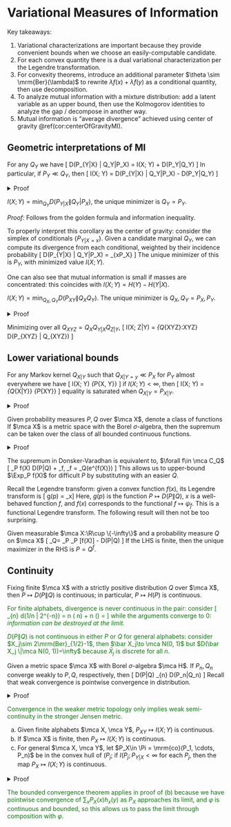 # Variational Measures of Information

Key takeaways:

1. Variational characterizations are important because 
    they provide convenient bounds when we choose an easily-computable candidate. 
2. For each convex quantity there is a dual variational characterization per 
    the Legendre transformation. 
3. For convexity theorems, introduce an additional parameter 
    $\theta \sim \mrm{Ber}(\lambda)$ to rewrite 
    $\lambda f(x)+\bar \lambda f(y)$ as a conditional quantity, 
    then use decomposition.
4. To analyze mutual information with a mixture distribution: add a latent 
    variable as an upper bound, then use the Kolmogorov identities to 
    analyze the gap / decompose in another way. 
5. Mutual information is "average divergence" achieved 
    using center of gravity \@ref(cor:centerOfGravityMI). 

## Geometric interpretations of MI {-}

:::{.theorem #goldenFormula name="golden formula"}
For any $Q_Y$ we have 
\[ 
    D(P_{Y|X} \| Q_Y|P_X) = I(X; Y) + D(P_Y\|Q_Y)
\] 
In particular, if $P_Y \ll Q_Y$, then 
\[ 
    I(X; Y) = D(P_{Y|X} \| Q_Y|P_X) - D(P_Y\|Q_Y)
\] 
:::
<details>
<summary>Proof</summary>
The two sides expand to
\begin{align}
    D(P_{Y|X} \| Q_Y|P_X) &= D(P_{XY} \| P_XQ_Y) \\ 
    I(X; Y) + D(P_Y \|Q_Y) &= D(P_{XY} \| P_XP_Y) + D(P_Y \|Q_Y)
\end{align}
and are equal by the divergence chain rule \@ref(prp:divergenceChainRule).
</details>

:::{.corollary #centerOfGravityMI name="center of gravity formula"}
$I(X; Y) = \min_{Q_Y} D(P_{Y|X} \| Q_Y|P_X)$, the 
unique minimizer is $Q_Y=P_Y$. 
:::
_Proof:_ Follows from the golden formula and information inequality. 

To properly interpret this corollary as the center of gravity: 
consider the simplex of conditionals $\{P_{Y|X=x}\}$. Given 
a candidate marginal $Q_Y$, we can compute its divergence 
from each conditional, weighted by their incidence probability 
\[ 
    D(P_{Y|X} \| Q_Y|P_X) 
    = \Exp_{x\sim P_X} \left[D(P_{Y|X=x} \| Q_Y)\right]
\] 
The unique minimizer of this is $P_Y$, with minimized value $I(X; Y)$. 

One can also see that mutual information is small if masses are concentrated: 
this coincides with $I(X; Y) = H(Y) - H(Y|X)$. 

:::{.theorem name="minimum distance from independence"}
$I(X; Y) = \min_{Q_X, Q_Y} D(P_{XY} \|Q_XQ_Y)$. 
The unique minimizer is $Q_X, Q_Y = P_X, P_Y$. 
:::
<details>
<summary>Proof</summary>
Decompose the divergence on the RHS 
\begin{align}
    D(P_{XY} \|Q_XQ_Y) 
    &= D(P_{XY} \| Q_X P_Y) + D(P_Y \|Q_Y) \\ 
    &= D(P_{XY} \| P_X P_Y) + D(P_Y \|Q_Y) + D(P_X \| Q_X) \\ 
    &= I(X; Y) + D(P_Y \|Q_Y) + D(P_X \| Q_X)
\end{align}
</details>

:::{.theorem name="minimum distance from markov chain"}
Minimizing over all $Q_{XYZ} = Q_XQ_{Y|X}Q_{Z|Y}$, 
\[ 
    I(X; Z|Y) = \min_{Q_{XYZ}:X\to Y\to Z} D(P_{XYZ} \| Q_{XYZ})
\] 
:::

## Lower variational bounds {-}


:::{.theorem name="lower variational bound of MI"}
For any Markov kernel $Q_{X|Y}$ such that $Q_{X|Y=y} \ll P_X$ for 
$P_Y$ almost everywhere we have 
\[ 
    I(X; Y) \geq \Exp_{P_{X, Y}} \left[\log \df{d Q_{X|Y}}{dP_X}\right]
\] 
if $I(X; Y) < \infty$, then 
\[ 
    I(X; Y) = \sup_{Q_{X|Y}} \Exp_{P_{XY}} \left[
        \log \df{dQ_{X|Y}}{dP_X}
    \right]
\] 
equality is saturated when $Q_{X|Y} = P_{X|Y}$. 
:::
<details>
<summary>Proof</summary>
Without dealing with limit arguments, 
\begin{align}
    \Exp_{P_{X|Y=y}} \left[
        \log \df{Q_{X|Y}(x|y)}{P_X(x)}
    \right]
    &= \Exp_{P_{X|Y=y}} \left[
        \log \left(
            \df{Q_{X|Y}(x|y)}{P_{X|Y}(x|y)}
            \df{P_{X|Y}(x|y)}{P_X(x)}
        \right)
    \right] \\ 
    &= \Exp_{P_{X|Y=y}} \left[
        -D(P_{X|Y=y} \| Q_{X|Y=y}) + D(P_{X|Y=y} \| P_X)
    \right]
\end{align}
Take expectation over $y$ to obtain 
\begin{align}
    \Exp_{P_{XY}} \left[
        \log \df{dQ_{X|Y}}{dP_X}
    \right] 
    &= D(P_{X|Y=y} \| P_X | P_Y) - D(P_{X|Y} \| Q_{X|Y} | P_Y) \\ 
    &= I(X; Y) - D(P_{X|Y} \| Q_{X|Y} | P_Y)
\end{align}
</details>

:::{.theorem #donskerVaradhan name="Donsker-Varadhan"}
Given probability measures $P, Q$ over $\mca X$, 
denote a class of functions 
\begin{align}
    \mca C_Q &= \{
        f:\mca X\to \R\cup \{-\infty\} | 
        0 < \Exp_Q[e^{f(X)}] < \infty
    \} \\ 
    D(P \| Q) &= \sup_{f\in \mca C_Q} 
        \Exp_P f(X) - \log \Exp_Q\left[e^{f(X)}\right]
\end{align}
If $\mca X$ is a metric space with the 
Borel $\sigma$-algebra, then the supremum can be 
taken over the class of all bounded continuous functions. 
:::
<details>
<summary>Proof</summary>
Again, for clarity we're ignoring measurability 
(or infinity) subtleties. 
The key idea is, given $f\in \mca C_Q$, to 
define a tilted distribution $Q^f$ such that 
\[ 
    Q^f(dx) = e^{f(dx) - \psi_f} Q(dx), \quad 
    \psi_f = \log \Exp_Q\left(e^{f(X)}\right)
\] 
Here $\psi_f$ is just a $f$-dependent normalization constant. 
Then 
\begin{align}
    \Exp_P[f(X) - \psi_f]
    &= \Exp_P[\log e^{f(X) - \psi_f}]
    = \Exp_P\left[\log \df{dQ^f}{dQ}\right]\\ 
    &= \Exp_P\left[\log \df{dP}{dQ}- \log \df{dP}{dQ^f}\right]
    = D(P\|Q) - D(P\|Q^f) \leq D(P\|Q)
\end{align}
Equality is saturated when $Q^f = P \iff f = \log \df{dP}{dQ}$. 
</details>

:::{.corollary}
The supremum in Donsker-Varadhan is equivalent to, 
$\forall f\in \mca C_Q$ 
\[ 
    \Exp_P f(X) \leq D(P\|Q) + \psi_f, 
    \quad \psi_f = \log \Exp_Q\left(e^{f(X)}\right)
\] 
This allows us to upper-bound $\Exp_P f(X)$ for difficult $P$ 
by substituting with an easier $Q$. 
:::

Recall the Legendre transform: given a convex function $f(x)$, 
its Legendre transform is 
\[ 
    g(p) = \sup_x\left[\la x, p\ra - f(x)\right]
\] 
Here, $g(p)$ is the function $P\mapsto D(P\|Q)$, $x$ 
is a well-behaved function $f$, and $f(x)$ corresponds 
to the functional $f\mapsto \psi_f$. This is a functional 
Legendre transform. The following result will then not be too surprising. 

:::{.proposition name="Gibbs variational principle"}
Given measurable $\mca X:\R\cup \{-\infty\}$ 
and a probability measure $Q$ on $\mca X$ 
\[ 
    \log \Exp_Q\left[e^{f(X)}\right] = \sup_P \Exp_P [f(X)] - D(P\|Q) 
\] 
If the LHS is finite, then the unique maximizer in the RHS is $P=Q^f$. 
:::

## Continuity {-}

:::{.proposition name="Single-argument continuity of divergence for finite alphabets"}
Fixing finite $\mca X$ with a strictly positive distribution $Q$ over $\mca X$, 
then $P\mapsto D(P\|Q)$ is continuous; in particular, $P\mapsto H(P)$ is continuous. 
:::

<span style="color:green">
For finite alphabets, divergence is never continuous in the pair: consider 
\[ 
    \lim_{n\to \infty} d(1/n \| 2^{-n}) 
    = \df 1 n \log \left(\df{2^n} n\right) + \df {n-1} n \log \left(\df{1-1/n}{1-2^{-n}}\right)
    = \log 2 \neq 0 
\] 
while the arguments converge to $0$: _information can be destroyed at the limit._
</span>

<div style="color:green">
:::{.remark}
$D(P\|Q)$ is not continuous in either $P$ or $Q$ for general alphabets: 
consider $X_j\sim 2\mrm{Ber}_{1/2}-1$, then $\bar X_j\to \mca N(0, 1)$ 
but $D(\bar X_j \|\mca N(0, 1))=\infty$ because $\bar X_j$ is discrete for all $n$. 
:::
</div>

:::{.theorem #semiContinuity name="Lower semicontinuity of divergence"}
Given a metric space $\mca X$ with Borel $\sigma$-algebra $\mca H$. 
If $P_n, Q_n$ converge weakly to $P, Q$, respectively, then 
\[ 
    D(P\|Q) \leq \liminf_{n\to \infty} D(P_n\|Q_n)
\] 
Recall that weak convergence is pointwise convergence in distribution. 
:::
<details>
<summary>Proof</summary>
This follows from Donsker-Varadhan by $\Exp_{P_n}[f]\to \Exp_P[f]$ and 
$\Exp_{Q_n}[e^f]\to \Exp_Q[e^f]$. To reason about $\liminf$: choose a 
subsequence such that $D(P_n\|Q_n)$ decreases monotonically, 
then $\liminf\mapsto \lim$; equality cannot be established by the previous example: 
a more fundamental reason is because weak convergence guarantees 
the convergence of expectations for each individual function but not 
convergence for the supremum. 
</details>

<span style="color:green">
Convergence in the weaker metric topology only implies weak 
semi-continuity in the stronger Jensen metric. 
</span>



:::{.proposition name="continuity of MI"}

a. Given finite alphabets $\mca X, \mca Y$, $P_{XY}\mapsto I(X; Y)$ is continuous. 
b. If $\mca X$ is finite, then $P_X\mapsto I(X; Y)$ is continuous. 
c. For general $\mca X, \mca Y$, let $P_X\in \Pi = \mrm{co}(P_1, \cdots, P_n)$ 
    be in the convex hull of $(P_j$; if $I(P_j; P_{Y|X}<\infty$ for each 
    $P_j$, then the map $P_X\mapsto I(X; Y)$ is continuous. 
:::
<details>
<summary>Proof</summary>
For the first statement, $I(X; Y)=H(X)+H(Y) - H(X, Y)$ and entropy is 
continuous on finite alphabets. For the second statement, define the 
uniform mixture of conditionals $Q_Y = |\mca X|^{-1}\sum P_{Y|X=x}$, then 
\[ 
    D(P_Y \|Q_Y) = \Exp_{Q_Y} \left[\varphi \left(\sum P_X(x)h_x(Y)\right)\right], 
    \quad \varphi(t) = t\log t
\] 
Here $h_x(y) = \df{dP_{Y|X=x}}{dQ_Y}(y)$ is nonnegative and bounded by $|\mca X|$, 
so using the bounded convergence theorem we have $P_X\mapsto $D(P_Y\|Q_Y)$ 
continuous. By the golden formula, 
\[ 
    I(X; Y) = D(P_{Y|X} \|Q_Y|P_X) - D(P_Y\|Q_Y) 
\] 
the first term is linear in $P_X$. For the third claim, form 
a chain $Z\to X\to Y$ with $Z\in [n]$ mapping $P_{X|Z=j}=P_j$. Then 
\[ 
    I(X; Y) = I(Z; Y) + I(X; Y|Z)
\] 
the first term is continuous in $P_Z$ while the second is linear in $P_Z$. 
Thus $P_Z\mapsto I(X; Y)$ is continuous, and so is $P_X\mapsto I(X; Y)$. 
</details>

<span style="color:green">
The bounded convergence theorem applies in proof of (b) because 
we have pointwise convergence of $\sum_{x} P_X(x)h_x(y)$ as $P_X$ 
approaches its limit, and $\varphi$ is continuous and bounded, so 
this allows us to pass the limit through composition with $\varphi$. 
</span>